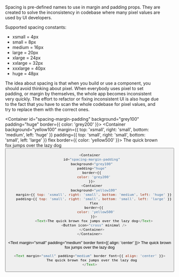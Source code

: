 
<Meta title="Foundation/Spacing" />

Spacing is pre-defined names to use in margin and padding props. They are created to solve the inconsistency in codebase
where many pixel values are used by UI developers.

Supported spacing constants:

- xsmall = 4px
- small = 8px
- medium = 16px
- large = 20px
- xlarge = 24px
- xxlarge = 32px
- xxxlarge = 40px
- huge = 48px

The idea about spacing is that when you build or use a component, you should avoid thinking about pixel. When everybody uses pixel to set padding, or margin by themselves, the whole app becomes inconsistent very quickly. The effort to refactor or fixing inconsistent UI is also huge due to the fact that you have to scan the whole codebase for pixel values, and try to replace them with the correct ones.

<Container
  id="spacing-margin-padding"
  background="grey100"
  padding="huge"
  border={{
    color: 'grey200'
  }}>
  <Container
    background="yellow100"
    margin={{ top: 'xsmall', right: 'small', bottom: 'medium', left: 'huge' }}
    padding={{ top: 'small', right: 'small', bottom: 'small', left: 'large' }}
    flex
    border={{
      color: 'yellow500'
    }}>
    <Text>The quick brown fox jumps over the lazy dog</Text>
    <Button icon="cross" minimal />
  </Container>
</Container>

```js
<Container
  id="spacing-margin-padding"
  background="grey100"
  padding="huge"
  border={{
    color: 'grey200'
  }}>
  <Container
    background="yellow100"
    margin={{ top: 'xsmall', right: 'small', bottom: 'medium', left: 'huge' }}
    padding={{ top: 'small', right: 'small', bottom: 'small', left: 'large' }}
    flex
    border={{
      color: 'yellow500'
    }}>
    <Text>The quick brown fox jumps over the lazy dog</Text>
    <Button icon="cross" minimal />
  </Container>
</Container>
```

<Text margin="small" padding="medium" border font={{ align: 'center' }}>
  The quick brown fox jumps over the lazy dog
</Text>

```js
<Text margin="small" padding="medium" border font={{ align: 'center' }}>
  The quick brown fox jumps over the lazy dog
</Text>
```
